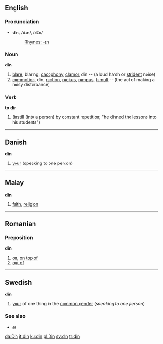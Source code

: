 ==English==
{{rfc}}
===Pronunciation===
*dĭn, /dɪn/, /<tt>dIn</tt>/
*:[[Rhymes:English:-ɪn|Rhymes: -ɪn]]

===Noun===
'''din'''

# [[blare]], blaring, [[cacophony]], [[clamor]], din -- (a loud harsh or [[strident]] noise)
# [[commotion]], din, [[ruction]], [[ruckus]], [[rumpus]], [[tumult]] -- (the act of making a noisy disturbance)

===Verb===
'''to din'''

#(instill (into a person) by constant repetition; "he dinned the lessons into his students")

----

==Danish==
'''din'''

#[[your]] (speaking to one person)

----

==Malay==
'''din'''

# [[faith]], [[religion]]

----

== Romanian ==
=== Preposition ===
'''din'''

# [[on]], [[on top of]]
# [[out of]]

----

==Swedish==
'''din'''

#[[your]] of one thing in the [[common gender]] (''speaking to one person'')

===See also===
*[[er#Swedish|er]]

[[da:Din]]
[[it:din]]
[[ku:din]]
[[pl:Din]]
[[sv:din]]
[[tr:din]]